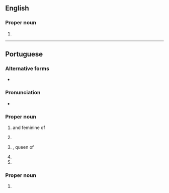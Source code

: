 {{also|vitoria|Vitoria|vitória}}
==English==

===Proper noun===
{{en-proper noun}}

# {{place|en|municipality/state capital|s/Espírito Santo|c/Brazil}}

----

==Portuguese==

===Alternative forms===
* {{l|pt|Victoria}}

===Pronunciation===
{{pt-IPA}}
* {{hyph|pt|Vi|tó|ri|a}}

===Proper noun===
{{pt-proper noun|f}}

# {{given name|pt|female|eq=Victoria}} and feminine of {{l|pt|Vítor}}
# {{place|pt|municipality/state capital|s/Espírito Santo|c/Brazil}}
# {{l|en|Victoria}}, queen of {{l|en|England}}
# {{place|pt|state|c/Australia|t1=Victoria}}
# {{place|pt|capital city|c/Seychelles|t1=Victoria}}

===Proper noun===
{{pt-proper noun|m}}

# {{place|pt|lake|continent/Africa|t1=Victoria}}